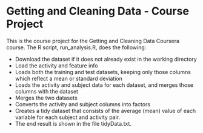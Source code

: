 # Getting and Cleaning Data - Course Project
This is the course project for the Getting and Cleaning Data Coursera course. The R script, run_analysis.R, does the following:

* Download the dataset if it does not already exist in the working directory
* Load the activity and feature info
* Loads both the training and test datasets, keeping only those columns which reflect a mean or standard deviation
* Loads the activity and subject data for each dataset, and merges those columns with the dataset
* Merges the two datasets
* Converts the activity and subject columns into factors
* Creates a tidy dataset that consists of the average (mean) value of each variable for each subject and activity pair.
* The end result is shown in the file tidyData.txt.